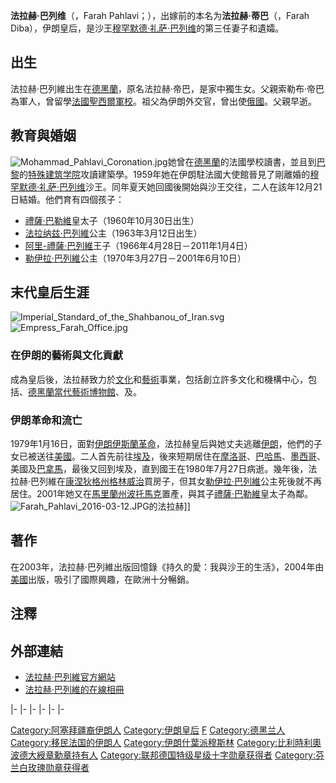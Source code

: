 {{Infobox royalty
|name = 法拉赫·巴列維
|image = Farah Diba 1959 Iran.jpg
|image_size = 230px
|caption = 法拉赫<nowiki>皇后</nowiki>的官方照，1959年12月21日婚礼期間所攝
|spouse = [[穆罕默德·礼萨·巴列维|穆罕默德·礼萨·巴列维]]
|birth_date = {{birth date and age|1938|10|14}}
|birth_place  = [[File:Flag_of_Iran_(1925).svg|22px]] [[巴列维王朝|伊朗]][[德黑蘭|德黑蘭]]
|father = 索勒布·帝巴
|issue = [[禮薩·巴勒維|禮薩·巴勒維]]<br />[[法拉納茲·巴列維|法拉納茲·巴列維]]<br />[[阿里-禮薩·巴列維|阿里-禮薩·巴列維]]<br />[[勒伊拉·巴列維|勒伊拉·巴列維]]
|consort = yes
|succession = 伊朗<nowiki>皇后</nowiki>
|reign = 1959年12月21日 - 1979年2月11日<br />({{age in years and days|1959|12|21|1979|2|11|age=no}})
|religion = [[伊斯兰教|伊斯兰教]]
|signature = Farah Pahlavi signature.svg
}}

'''法拉赫·巴列维'''（{{lang-fa|فرح پهلوی}}，Farah Pahlavi；{{bd|1938年|10月14日||}}），出嫁前的本名为'''法拉赫·蒂巴'''（{{lang-fa|فرح دیبا}}，Farah Diba），伊朗<nowiki>皇后</nowiki>，是沙王[[穆罕默德·礼萨·巴列维|穆罕默德·礼萨·巴列维]]的第三任妻子和遺孀。

== 出生 ==
法拉赫·巴列維出生在[[德黑蘭|德黑蘭]]，原名法拉赫·帝巴，是家中獨生女。父親索勒布·帝巴為軍人，曾留學[[法國聖西爾軍校|法國聖西爾軍校]]。祖父為伊朗外交官，曾出使[[俄國|俄國]]。父親早逝。

== 教育與婚姻 ==
[[File:Mohammad_Pahlavi_Coronation.jpg|thumbnail]]她曾在[[德黑蘭|德黑蘭]]的法國學校讀書，並且到[[巴黎|巴黎]]的[[特殊建筑学院|特殊建筑学院]]攻讀建築學。1959年她在伊朗駐法國大使館晉見了剛離婚的[[穆罕默德·礼萨·巴列维|穆罕默德·礼萨·巴列维]]沙王。同年夏天她回國後開始與沙王交往，二人在該年12月21日結婚。他們育有四個孩子：

* [[禮薩·巴勒維|禮薩·巴勒維]]皇太子（1960年10月30日出生）
* [[法拉纳兹·巴列維|法拉纳兹·巴列維]]公主（1963年3月12日出生）
* [[阿里-禮薩·巴列維|阿里-禮薩·巴列維]]王子（1966年4月28日－2011年1月4日）
* [[勒伊拉·巴列維|勒伊拉·巴列維]]公主（1970年3月27日－2001年6月10日）

==末代皇后生涯==
[[File:Imperial_Standard_of_the_Shahbanou_of_Iran.svg|thumbnail]]
[[File:Empress_Farah_Office.jpg|thumb]]
=== 在伊朗的藝術與文化貢獻 ===
成為皇后後，法拉赫致力於[[文化|文化]]和[[藝術|藝術]]事業，包括創立許多文化和機構中心，包括{{link-en|兒童與青少年發展研究所|IIDCYA}}、[[德黑蘭現代藝術博物館|德黑蘭當代藝術博物館]]、{{link-en|設拉子藝術節|Shiraz Arts Festival}}及{{link-en|德黑蘭市劇院|Tehran City Theatre}}。

=== 伊朗革命和流亡 ===

1979年1月16日，面對[[伊朗伊斯蘭革命|伊朗伊斯蘭革命]]，法拉赫皇后與她丈夫逃離[[伊朗|伊朗]]，他們的子女已被送往[[美國|美國]]。二人首先前往[[埃及|埃及]]，後來短期居住在[[摩洛哥|摩洛哥]]、[[巴哈馬|巴哈馬]]、[[墨西哥|墨西哥]]、美國及[[巴拿馬|巴拿馬]]，最後又回到埃及，直到國王在1980年7月27日病逝。幾年後，法拉赫·巴列維在[[康涅狄格州|康涅狄格州]][[格林尼治_(康涅狄格州)|格林威治]]買房子，但其女[[勒伊拉·巴列維|勒伊拉·巴列維]]公主死後就不再居住。2001年她又在[[馬里蘭州|馬里蘭州]][[波托馬克|波托馬克]]置產，與其子[[禮薩·巴勒維|禮薩·巴勒維]]皇太子為鄰。
[[File:Farah_Pahlavi_2016-03-12.JPG|thumb]]的法拉赫]]

== 著作 ==
在2003年，法拉赫·巴列維出版回憶錄《持久的愛：我與沙王的生活》，2004年由[[美國|美國]]{{link-en|米拉麥克斯圖書公司|Miramax Books}}出版，吸引了國際興趣，在歐洲十分暢銷。

== 注釋 ==
<references/>

== 外部連結 ==
{{Commonscat|Farah Pahlavi}}
* [http://www.farahpahlavi.org/ 法拉赫·巴列維官方網站] {{Wayback|url=http://www.farahpahlavi.org/ |date=20210417135116 }}
* [https://web.archive.org/web/20070912001617/http://www.worldisround.com/articles/254158/index.html 法拉赫·巴列維的在線相冊]

{{start box}}
|-
{{s-hou|[[巴列維王朝|巴列維王朝]]|1938年|10月14日}}
|-
{{s-reg|}}
|-
{{s-vac|last=[[索拉雅·伊凡迪亞利-巴克提亞利|索拉雅·伊凡迪亞利-巴克提亞利]]}}
{{s-ttl|title={{link-en|伊朗皇后|Iranian monarchy}}|years= 1959年12月21日－1979年2月11日}}
{{s-non|reason=君主制覆滅|reason2=[[伊朗革命|伊朗革命]]}}
|-
{{s-pre|}}
|-
{{s-new|reason=[[伊朗革命|君主制覆滅]]}}
{{s-tul|title=[[Iranian_monarchy|伊朗皇后]]|years= 1979年2月11日－1980年7月27日|reason=[[伊朗革命|伊朗革命]]}}
{{s-vac|}}
|-
{{s-end}}

{{DEFAULTSORT:Pahlavi, Farah}}
[[Category:阿塞拜疆裔伊朗人|Category:阿塞拜疆裔伊朗人]]
[[Category:伊朗皇后|Category:伊朗皇后]]
[[Category:巴列维家族|F]]
[[Category:德黑兰人|Category:德黑兰人]]
[[Category:移民法国的伊朗人|Category:移民法国的伊朗人]]
[[Category:伊朗什葉派穆斯林|Category:伊朗什葉派穆斯林]]
[[Category:比利時利奧波德大綬章勳章持有人|Category:比利時利奧波德大綬章勳章持有人]]
[[Category:联邦德国特级星级十字勋章获得者|Category:联邦德国特级星级十字勋章获得者]]
[[Category:芬兰白玫瑰勋章获得者|Category:芬兰白玫瑰勋章获得者]]